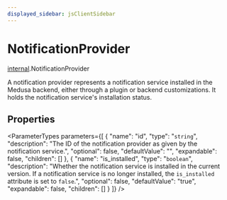 ```yaml
---
displayed_sidebar: jsClientSidebar
---
```



# NotificationProvider

[internal](../../modules/internal.mdx).NotificationProvider

A notification provider represents a notification service installed in the Medusa backend, either through a plugin or backend customizations. It holds the notification service's installation status.

## Properties

<ParameterTypes parameters={[
  {
    "name": "id",
    "type": "`string`",
    "description": "The ID of the notification provider as given by the notification service.",
    "optional": false,
    "defaultValue": "",
    "expandable": false,
    "children": []
  },
  {
    "name": "is_installed",
    "type": "`boolean`",
    "description": "Whether the notification service is installed in the current version. If a notification service is no longer installed, the `is_installed` attribute is set to `false`.",
    "optional": false,
    "defaultValue": "true",
    "expandable": false,
    "children": []
  }
]} />
